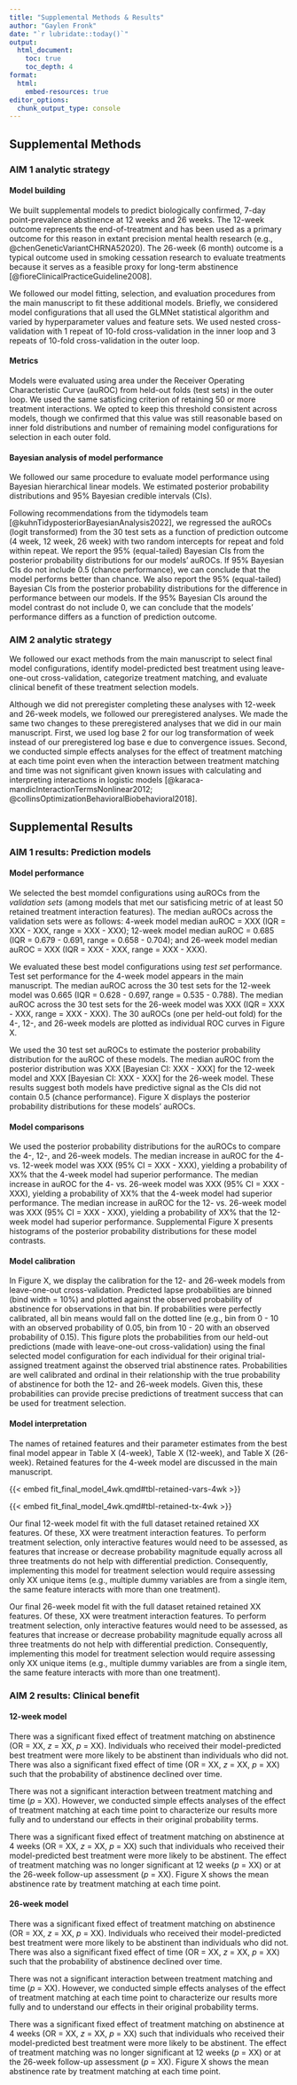 ```yaml
---
title: "Supplemental Methods & Results"
author: "Gaylen Fronk"
date: "`r lubridate::today()`"
output: 
  html_document:
    toc: true 
    toc_depth: 4
format:
  html:
    embed-resources: true
editor_options: 
  chunk_output_type: console
---
```


## Supplemental Methods

### AIM 1 analytic strategy

#### Model building

We built supplemental models to predict biologically confirmed, 7-day point-prevalence abstinence at 12 weeks and 26 weeks. The 12-week outcome represents the end-of-treatment and has been used as a primary outcome for this reason in extant precision mental health research (e.g., @chenGeneticVariantCHRNA52020). The 26-week (6 month) outcome is a typical outcome used in smoking cessation research to evaluate treatments because it serves as a feasible proxy for long-term abstinence [@fioreClinicalPracticeGuideline2008].

We followed our model fitting, selection, and evaluation procedures from the main manuscript to fit these additional models. Briefly, we considered model configurations that all used the GLMNet statistical algorithm and varied by hyperparameter values and feature sets. We used nested cross-validation with 1 repeat of 10-fold cross-validation in the inner loop and 3 repeats of 10-fold cross-validation in the outer loop. 

#### Metrics

Models were evaluated using area under the Receiver Operating Characteristic Curve (auROC) from held-out folds (test sets) in the outer loop. We used the same satisficing criterion of retaining 50 or more treatment interactions. We opted to keep this threshold consistent across models, though we confirmed that this value was still reasonable based on inner fold distributions and number of remaining model configurations for selection in each outer fold.

#### Bayesian analysis of model performance

We followed our same procedure to evaluate model performance using Bayesian hierarchical linear models. We estimated posterior probability distributions and 95% Bayesian credible intervals (CIs). 

Following recommendations from the tidymodels team [@kuhnTidyposteriorBayesianAnalysis2022], we regressed the auROCs (logit transformed) from the 30 test sets as a function of prediction outcome (4 week, 12 week, 26 week) with two random intercepts for repeat and fold within repeat. We report the 95% (equal-tailed) Bayesian CIs from the posterior probability distributions for our models' auROCs. If 95% Bayesian CIs do not include 0.5 (chance performance), we can conclude that the model performs better than chance. We also report the 95% (equal-tailed) Bayesian CIs from the posterior probability distributions for the difference in performance between our models. If the 95% Bayesian CIs around the model contrast do not include 0, we can conclude that the models' performance differs as a function of prediction outcome.

### AIM 2 analytic strategy

We followed our exact methods from the main manuscript to select final model configurations, identify model-predicted best treatment using leave-one-out cross-validation, categorize treatment matching, and evaluate clinical benefit of these treatment selection models.

Although we did not preregister completing these analyses with 12-week and 26-week models, we followed our preregistered analyses. We made the same two changes to these preregistered analyses that we did in our main manuscript. First, we used log base 2 for our log transformation of week instead of our preregistered log base e due to convergence issues. Second, we conducted simple effects analyses for the effect of treatment matching at each time point even when the interaction between treatment matching and time was not significant given known issues with calculating and interpreting interactions in logistic models [@karaca-mandicInteractionTermsNonlinear2012; @collinsOptimizationBehavioralBiobehavioral2018]. 

## Supplemental Results

### AIM 1 results: Prediction models

#### Model performance

We selected the best momdel configurations using auROCs from the *validation sets* (among models that met our satisficing metric of at least 50 retained treatment interaction features). The median auROCs across the validation sets were as follows: 4-week model median auROC = XXX (IQR = XXX - XXX, range = XXX - XXX); 12-week model median auROC = 0.685 (IQR = 0.679 - 0.691, range = 0.658 - 0.704); and 26-week model median auROC = XXX (IQR = XXX - XXX, range = XXX - XXX). 

We evaluated these best model configurations using *test set* performance. Test set performance for the 4-week model appears in the main manuscript. The median auROC across the 30 test sets for the 12-week model was 0.665 (IQR = 0.628 - 0.697, range = 0.535 - 0.788). The median auROC across the 30 test sets for the 26-week model was XXX (IQR = XXX - XXX, range = XXX - XXX). The 30 auROCs (one per held-out fold) for the 4-, 12-, and 26-week models are plotted as individual ROC curves in Figure X.

We used the 30 test set auROCs to estimate the posterior probability distribution for the auROC of these models. The median auROC from the posterior distribution was XXX [Bayesian CI: XXX - XXX] for the 12-week model and XXX [Bayesian CI: XXX - XXX] for the 26-week model. These results suggest both models have predictive signal as the CIs did not contain 0.5 (chance performance). Figure X displays the posterior probability distributions for these models' auROCs.

<!-- add individual ROC plots -->

<!-- add PPD model auROCs -->

#### Model comparisons

We used the posterior probability distributions for the auROCs to compare the 4-, 12-, and 26-week models. The median increase in auROC for the 4- vs. 12-week model was XXX (95% CI = XXX - XXX), yielding a probability of XX% that the 4-week model had superior performance. The median increase in auROC for the 4- vs. 26-week model was XXX (95% CI = XXX - XXX), yielding a probability of XX% that the 4-week model had superior performance. The median increase in auROC for the 12- vs. 26-week model was XXX (95% CI = XXX - XXX), yielding a probability of XX% that the 12-week model had superior performance. Supplemental Figure X presents histograms of the posterior probability distributions for these model contrasts.

<!-- add PPD model contrasts -->

#### Model calibration

In Figure X, we display the calibration for the 12- and 26-week models from leave-one-out cross-validation. Predicted lapse probabilities are binned (bind width = 10%) and plotted against the observed probability of abstinence for observations in that bin. If probabilities were perfectly calibrated, all bin means would fall on the dotted line (e.g., bin from 0 - 10 with an observed probability of 0.05, bin from 10 - 20 with an observed probability of 0.15). This figure plots the probabilities from our held-out predictions (made with leave-one-out cross-validation) using the final selected model configuration for each individual for their original trial-assigned treatment against the observed trial abstinence rates. Probabilities are well calibrated and ordinal in their relationship with the true probability of abstinence for both the 12- and 26-week models. Given this, these probabilities can provide precise predictions of treatment success that can be used for treatment selection.

<!-- add model calibrations by model -->

#### Model interpretation

The names of retained features and their parameter estimates from the best final model appear in Table X (4-week), Table X (12-week), and Table X (26-week). Retained features for the 4-week model are discussed in the main manuscript. 

{{< embed fit_final_model_4wk.qmd#tbl-retained-vars-4wk >}} 

{{< embed fit_final_model_4wk.qmd#tbl-retained-tx-4wk >}} 



Our final 12-week model fit with the full dataset retained retained XX features. Of these, XX were treatment interaction features. To perform treatment selection, only interactive features would need to be assessed, as features that increase or decrease probability magnitude equally across all three treatments do not help with differential prediction. Consequently, implementing this model for treatment selection would require assessing only XX unique items (e.g., multiple dummy variables are from a single item, the same feature interacts with more than one treatment). 

Our final 26-week model fit with the full dataset retained retained XX features. Of these, XX were treatment interaction features. To perform treatment selection, only interactive features would need to be assessed, as features that increase or decrease probability magnitude equally across all three treatments do not help with differential prediction. Consequently, implementing this model for treatment selection would require assessing only XX unique items (e.g., multiple dummy variables are from a single item, the same feature interacts with more than one treatment). 

### AIM 2 results: Clinical benefit

#### 12-week model

There was a significant fixed effect of treatment matching on abstinence (OR = XX, *z* = XX, *p* = XX). Individuals who received their model-predicted best treatment were more likely to be abstinent than individuals who did not. There was also a significant fixed effect of time (OR = XX, *z* = XX, *p* = XX) such that the probability of abstinence declined over time. 

There was not a significant interaction between treatment matching and time (*p* = XX). However, we conducted simple effects analyses of the effect of treatment matching at each time point to characterize our results more fully and to understand our effects in their original probability terms.

There was a significant fixed effect of treatment matching on abstinence at 4 weeks (OR = XX, *z* = XX, *p* = XX) such that individuals who received their model-predicted best treatment were more likely to be abstinent. The effect of treatment matching was no longer significant at 12 weeks (*p* = XX) or at the 26-week follow-up assessment (*p* = XX). Figure X shows the mean abstinence rate by treatment matching at each time point.

<!-- embed figure 3 fig-clin-ben-wk4 from eval_benefit_4wk.qmd notebook -->

#### 26-week model

There was a significant fixed effect of treatment matching on abstinence (OR = XX, *z* = XX, *p* = XX). Individuals who received their model-predicted best treatment were more likely to be abstinent than individuals who did not. There was also a significant fixed effect of time (OR = XX, *z* = XX, *p* = XX) such that the probability of abstinence declined over time. 

There was not a significant interaction between treatment matching and time (*p* = XX). However, we conducted simple effects analyses of the effect of treatment matching at each time point to characterize our results more fully and to understand our effects in their original probability terms.

There was a significant fixed effect of treatment matching on abstinence at 4 weeks (OR = XX, *z* = XX, *p* = XX) such that individuals who received their model-predicted best treatment were more likely to be abstinent. The effect of treatment matching was no longer significant at 12 weeks (*p* = XX) or at the 26-week follow-up assessment (*p* = XX). Figure X shows the mean abstinence rate by treatment matching at each time point.

<!-- embed figure 3 fig-clin-ben-wk4 from eval_benefit_4wk.qmd notebook -->